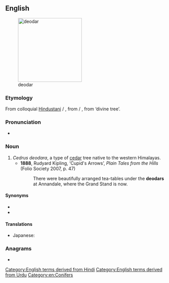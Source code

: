==English==
[[File:Cedrus deodara Manali 2.jpg|thumb|right|200px|deodar]]

===Etymology===
From colloquial [[w:Hindustani|Hindustani]] {{m|hi|देओदार}} / {{m|ur|دیودار|tr=de'o-dār}}, from {{m|hi|देवदारु}} / {{m|ur|دیودار|tr=dev-dāru}}, from {{etyl|sa|en}} {{m|sa|देवदारु|tr=deva-dāru}} ‘divine tree’.

===Pronunciation===
* {{IPA|/ˈdiːəʊdɑː/|lang=en}}

===Noun===
{{en-noun}}

# ''Cedrus deodara'', a type of [[cedar]] tree native to the western Himalayas.
#* '''1888''', Rudyard Kipling, ‘Cupid's Arrows’, ''Plain Tales from the Hills'' (Folio Society 2007, p. 47)
#*: There were beautifully arranged tea-tables under the '''deodars''' at Annandale, where the Grand Stand is now.

====Synonyms====
* {{l|en|deodar cedar}}
* {{l|en|Himalayan cedar}}

====Translations====
{{trans-top|''Cedrus deodara''}}
* Japanese: {{t|ja|ヒマラヤ杉|tr=ヒマラヤスギ, himarayasugi|sc=Jpan}}
{{trans-mid}}
{{trans-bottom}}

===Anagrams===
* {{anagrams|en|adored|roaded}}

[[Category:English terms derived from Hindi]]
[[Category:English terms derived from Urdu]]
[[Category:en:Conifers]]
